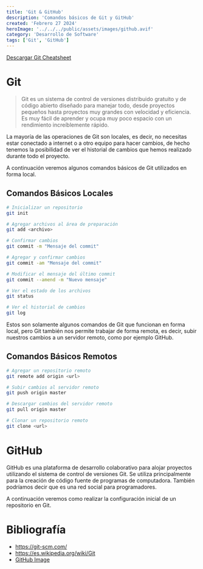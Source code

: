 ```yaml
---
title: 'Git & GitHub'
description: 'Comandos básicos de Git y GitHub'
created: 'Febrero 27 2024'
heroImage: '../../../public/assets/images/github.avif'
category: 'Desarrollo de Software'
tags: ['Git', 'GitHub']
---
```


[Descargar Git Cheatsheet](https://education.github.com/git-cheat-sheet-education.pdf)

# Git

> Git es un sistema de control de versiones distribuido gratuito y de código abierto diseñado para manejar todo,
> desde proyectos pequeños hasta proyectos muy grandes con velocidad y eficiencia. Es muy fácil de aprender y ocupa
> muy poco espacio con un rendimiento increíblemente rápido.

La mayoría de las operaciones de Git son locales, es decir, no necesitas estar conectado a internet o a otro equipo
para hacer cambios, de hecho tenemos la posibilidad de ver el historial de cambios que hemos realizado durante todo
el proyecto.

A continuación veremos algunos comandos básicos de Git utilizados en forma local.

## Comandos Básicos Locales

```bash
# Inicializar un repositorio
git init
```

```bash
# Agregar archivos al área de preparación
git add <archivo>
```

```bash
# Confirmar cambios
git commit -m "Mensaje del commit"
```

```bash
# Agregar y confirmar cambios
git commit -am "Mensaje del commit"
```

```bash
# Modificar el mensaje del último commit
git commit --amend -m "Nuevo mensaje"
```

```bash
# Ver el estado de los archivos
git status
```

```bash
# Ver el historial de cambios
git log
```

Estos son solamente algunos comandos de Git que funcionan en forma local, pero Git también nos permite trabajar de
forma remota, es decir, subir nuestros cambios a un servidor remoto, como por ejemplo GitHub.

## Comandos Básicos Remotos

```bash
# Agregar un repositorio remoto
git remote add origin <url>
```

```bash
# Subir cambios al servidor remoto
git push origin master
```

```bash
# Descargar cambios del servidor remoto
git pull origin master
```

```bash
# Clonar un repositorio remoto
git clone <url>
```

# GitHub

GitHub es una plataforma de desarrollo colaborativo para alojar proyectos utilizando el sistema de control de
versiones Git.
Se utiliza principalmente para la creación de código fuente de programas de computadora.
También podríamos decir que es una red social para programadores.

A continuación veremos como realizar la configuración inicial de un repositorio en Git.

# Bibliografía

- https://git-scm.com/
- https://es.wikipedia.org/wiki/Git
- [GitHub Image](https://unsplash.com/es/fotos/un-dado-blanco-con-un-logotipo-negro-de-github-HLQDfaJUTVI)
